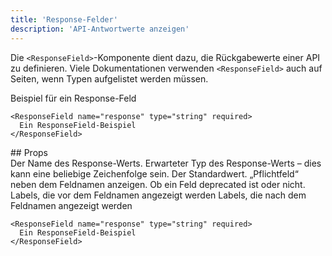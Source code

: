 ```yaml
---
title: 'Response-Felder'
description: 'API-Antwortwerte anzeigen'
---
```


Die `<ResponseField>`-Komponente dient dazu, die Rückgabewerte einer API zu definieren. Viele Dokumentationen verwenden `<ResponseField>` auch auf Seiten, wenn Typen aufgelistet werden müssen.

<ResponseField name="response" type="string" required>
  Beispiel für ein Response-Feld
</ResponseField>

```mdx
<ResponseField name="response" type="string" required>
  Ein ResponseField-Beispiel
</ResponseField>
```


<div id="props">
  ## Props
</div>

<ResponseField name="name" type="string" required>
  Der Name des Response-Werts.
</ResponseField>

<ResponseField name="type" type="string" required>
  Erwarteter Typ des Response-Werts – dies kann eine beliebige Zeichenfolge sein.
</ResponseField>

<ResponseField name="default" type="string">
  Der Standardwert.
</ResponseField>

<ResponseField name="required" type="boolean">
  „Pflichtfeld“ neben dem Feldnamen anzeigen.
</ResponseField>

<ResponseField name="deprecated" type="boolean">
  Ob ein Feld deprecated ist oder nicht.
</ResponseField>

<ResponseField name="pre" type="string[]">
  Labels, die vor dem Feldnamen angezeigt werden
</ResponseField>

<ResponseField name="post" type="string[]">
  Labels, die nach dem Feldnamen angezeigt werden
</ResponseField>

<RequestExample>

```mdx Response Field Example
<ResponseField name="response" type="string" required>
  Ein ResponseField-Beispiel
</ResponseField>
```

</RequestExample>
